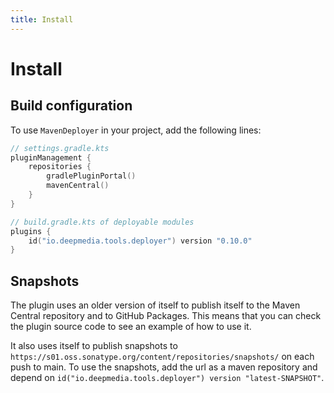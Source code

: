 ```yaml
---
title: Install
---
```


# Install

## Build configuration

To use `MavenDeployer` in your project, add the following lines:

```kotlin
// settings.gradle.kts
pluginManagement {
    repositories {
        gradlePluginPortal()
        mavenCentral()
    }
}

// build.gradle.kts of deployable modules
plugins {
    id("io.deepmedia.tools.deployer") version "0.10.0"
}
```

## Snapshots

The plugin uses an older version of itself to publish itself to the Maven Central repository
and to GitHub Packages. This means that you can check the plugin source code to see an example of how to use it.

It also uses itself to publish snapshots to `https://s01.oss.sonatype.org/content/repositories/snapshots/`
on each push to main. To use the snapshots, add the url as a maven repository and depend on
`id("io.deepmedia.tools.deployer") version "latest-SNAPSHOT"`.
